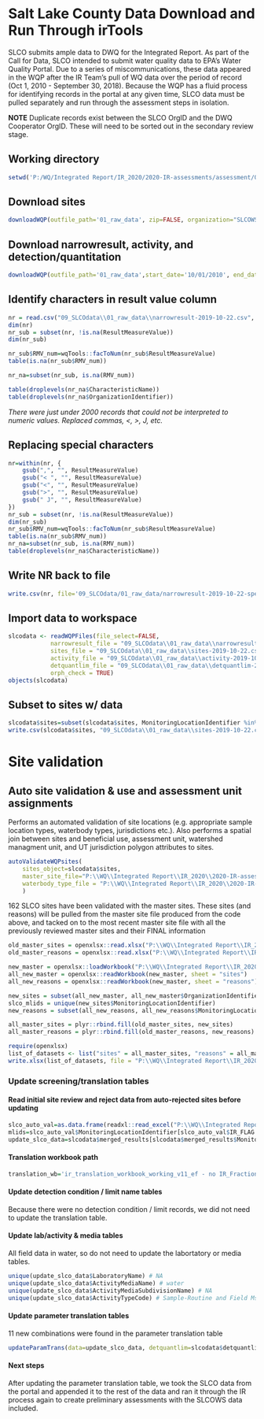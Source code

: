 # Salt Lake County Data Download and Run Through irTools
SLCO submits ample data to DWQ for the Integrated Report. As part of the Call for Data, SLCO intended to submit water quality data to EPA's Water Quality Portal. Due to a series of miscommunications, these data appeared in the WQP after the IR Team's pull of WQ data over the period of record (Oct 1, 2010 - September 30, 2018). Because the WQP has a fluid process for identifying records in the portal at any given time, SLCO data must be pulled separately and run through the assessment steps in isolation. 

**NOTE** Duplicate records exist between the SLCO OrgID and the DWQ Cooperator OrgID. These will need to be sorted out in the secondary review stage.


## Working directory
```r
setwd('P:/WQ/Integrated Report/IR_2020/2020-IR-assessments/assessment/09_SLCOdata')
```

## Download sites
```r
downloadWQP(outfile_path='01_raw_data', zip=FALSE, organization="SLCOWS", retrieve="sites")
```
## Download narrowresult, activity, and detection/quantitation
```r
downloadWQP(outfile_path='01_raw_data',start_date='10/01/2010', end_date='09/30/2018', organization="SLCOWS",zip=TRUE, unzip=TRUE, retrieve=c("narrowresult", "activity", "detquantlim"))
```

## Identify characters in result value column
```r
nr = read.csv("09_SLCOdata\\01_raw_data\\narrowresult-2019-10-22.csv", na.strings=c("NA", ""))
dim(nr)
nr_sub = subset(nr, !is.na(ResultMeasureValue))
dim(nr_sub)

nr_sub$RMV_num=wqTools::facToNum(nr_sub$ResultMeasureValue)
table(is.na(nr_sub$RMV_num))

nr_na=subset(nr_sub, is.na(RMV_num))

table(droplevels(nr_na$CharacteristicName))
table(droplevels(nr_na$OrganizationIdentifier))
```

*There were just under 2000 records that could not be interpreted to numeric values. Replaced commas, <, >, J, etc.*

## Replacing special characters
```r
nr=within(nr, {
	gsub(",", "", ResultMeasureValue)
	gsub("< ", "", ResultMeasureValue)
	gsub("<", "", ResultMeasureValue)
	gsub(">", "", ResultMeasureValue)
	gsub(" J", "", ResultMeasureValue)
})
nr_sub = subset(nr, !is.na(ResultMeasureValue))
dim(nr_sub)
nr_sub$RMV_num=wqTools::facToNum(nr_sub$ResultMeasureValue)
table(is.na(nr_sub$RMV_num))
nr_na=subset(nr_sub, is.na(RMV_num))
table(droplevels(nr_na$CharacteristicName))
```

## Write NR back to file
```r
write.csv(nr, file='09_SLCOdata/01_raw_data/narrowresult-2019-10-22-spec-chars-filled.csv', row.names=F)
```


## Import data to workspace
```r
slcodata <- readWQPFiles(file_select=FALSE,
            narrowresult_file = "09_SLCOdata\\01_raw_data\\narrowresult-2019-10-22-spec-chars-filled.csv",
            sites_file = "09_SLCOdata\\01_raw_data\\sites-2019-10-22.csv",
            activity_file = "09_SLCOdata\\01_raw_data\\activity-2019-10-22.csv",
            detquantlim_file = "09_SLCOdata\\01_raw_data\\detquantlim-2019-10-22.csv",
            orph_check = TRUE)
objects(slcodata)
```

## Subset to sites w/ data
```r
slcodata$sites=subset(slcodata$sites, MonitoringLocationIdentifier %in% slcodata$merged_results$MonitoringLocationIdentifier)
write.csv(slcodata$sites, "09_SLCOdata\\01_raw_data\\sites-2019-10-22.csv", row.names=F)
```

# Site validation

## Auto site validation & use and assessment unit assignments
Performs an automated validation of site locations (e.g. appropriate sample location types, waterbody types, jurisdictions etc.). 
Also performs a spatial join between sites and beneficial use, assessment unit,  watershed managment unit, and UT jurisdiction polygon attributes to sites.
```r
autoValidateWQPsites(
	sites_object=slcodata$sites,
	master_site_file="P:\\WQ\\Integrated Report\\IR_2020\\2020-IR-assessments\\assessment\\09_SLCOdata\\02_site_validation\\master_site_file_08292019_2020IR_final.xlsx",
	waterbody_type_file = "P:\\WQ\\Integrated Report\\IR_2020\\2020-IR-assessments\\assessment\\02_site_validation\\waterbody_type_domain_table.csv",
	)
```

162 SLCO sites have been validated with the master sites. These sites (and reasons) will be pulled from the master site file produced from the code above, and tacked on to the most recent master site file with all the previously reviewed master sites and their FINAL information

```r
old_master_sites = openxlsx::read.xlsx("P:\\WQ\\Integrated Report\\IR_2020\\2020-IR-assessments\\assessment\\09_SLCOdata\\02_site_validation\\master_site_file_08292019_2020IR_final.xlsx", sheet = "sites")
old_master_reasons = openxlsx::read.xlsx("P:\\WQ\\Integrated Report\\IR_2020\\2020-IR-assessments\\assessment\\09_SLCOdata\\02_site_validation\\master_site_file_08292019_2020IR_final.xlsx", sheet = "reasons") 

new_master = openxlsx::loadWorkbook("P:\\WQ\\Integrated Report\\IR_2020\\2020-IR-assessments\\assessment\\09_SLCOdata\\02_site_validation\\auto_val_master_site_output_plusSLCO_10252019.xlsx")
all_new_master = openxlsx::readWorkbook(new_master, sheet = "sites")
all_new_reasons = openxlsx::readWorkbook(new_master, sheet = "reasons")

new_sites = subset(all_new_master, all_new_master$OrganizationIdentifier=="SLCOWS")
slco_mlids = unique(new_sites$MonitoringLocationIdentifier)
new_reasons = subset(all_new_reasons, all_new_reasons$MonitoringLocationIdentifier%in%slco_mlids)

all_master_sites = plyr::rbind.fill(old_master_sites, new_sites)
all_master_reasons = plyr::rbind.fill(old_master_reasons, new_reasons)

require(openxlsx)
list_of_datasets <- list("sites" = all_master_sites, "reasons" = all_master_reasons)
write.xlsx(list_of_datasets, file = "P:\\WQ\\Integrated Report\\IR_2020\\2020-IR-assessments\\assessment\\09_SLCOdata\\02_site_validation\\0_master_site_file_SLCOWS_10252019.xlsx")

```

### Update screening/translation tables
#### Read initial site review and reject data from auto-rejected sites before updating
```r
slco_auto_val=as.data.frame(readxl::read_excel("P:\\WQ\\Integrated Report\\IR_2020\\2020-IR-assessments\\assessment\\09_SLCOdata\\02_site_validation\\0_master_site_file_SLCOWS_11132019.xlsx", 'sites'))
mlids=slco_auto_val$MonitoringLocationIdentifier[slco_auto_val$IR_FLAG!='REJECT']
update_slco_data=slcodata$merged_results[slcodata$merged_results$MonitoringLocationIdentifier %in% mlids,]
```

#### Translation workbook path 
```r
translation_wb='ir_translation_workbook_working_v11_ef - no IR_Fraction formula.xlsx'
```


#### Update detection condition / limit name tables
Because there were no detection condition / limit records, we did not need to update the translation table.

#### Update lab/activity & media tables
All field data in water, so do not need to update the labortatory or media tables.
```r
unique(update_slco_data$LaboratoryName) # NA
unique(update_slco_data$ActivityMediaName) # water
unique(update_slco_data$ActivityMediaSubdivisionName) # NA
unique(update_slco_data$ActivityTypeCode) # Sample-Routine and Field Msr/Obs: both already in workbook
```

#### Update parameter translation tables
11 new combinations were found in the parameter translation table
```r
updateParamTrans(data=update_slco_data, detquantlim=slcodata$detquantlim,  translation_wb=translation_wb, WQPParamCASID_startRow = 4)
```

#### Next steps

After updating the parameter translation table, we took the SLCO data from the portal and appended it to the rest of the data and ran it through the IR process again to create preliminary assessments with the SLCOWS data included.
